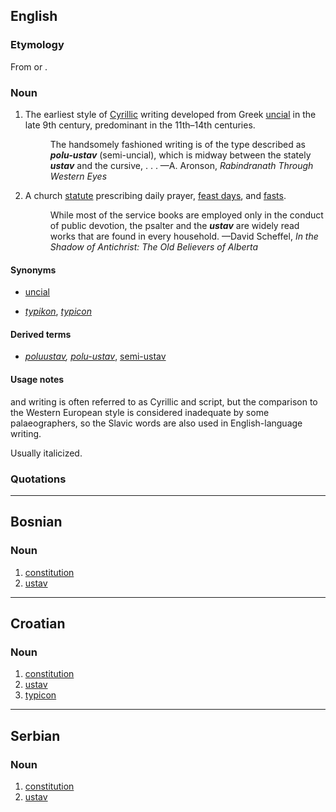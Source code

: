 ==English==
{{wikipedia|Uncial script|mul=Typikon}}

===Etymology===
From {{etyl|sla}} {{term|устав||tr=ustáv|sc=Cyrl}} or {{etyl|cu}} {{term|оуставъ||tr=ustavŭ|lang=cu|sc=Cyrs}}.

===Noun===
{{en-noun|sg=''ustav''|pl='''''[[ustavs]]'''''}}

# {{context|palaeography}} The earliest style of [[Cyrillic]] writing developed from Greek [[uncial]] in the late 9th century, predominant in the 11th–14th centuries.
#: The handsomely fashioned writing is of the type described as '''''polu-ustav''''' (semi-uncial), which is midway between the stately '''''ustav''''' and the cursive, . . . —A. Aronson, ''Rabindranath Through Western Eyes''
# {{Eastern Orthodoxy}} A church [[statute]] prescribing daily prayer, [[feast day]]s, and [[fast]]s.
#: While most of the service books are employed only in the conduct of public devotion, the psalter and the '''''ustav''''' are widely read works that are found in every household. —David Scheffel, ''In the Shadow of Antichrist: The Old Believers of Alberta''

====Synonyms====
* {{sense|palaeography}} [[uncial]]
* {{sense|Eastern Orthodoxy}} ''[[typikon]]'', ''[[typicon]]''

====Derived terms====
* {{sense|palaeography}} ''[[poluustav]], [[polu-ustav]]'', [[semi-ustav]]

====Usage notes====
{{term||Ustav}} and {{term|poluustav}} writing is often referred to as Cyrillic {{term|uncial}} and {{term|semi-uncial}} script, but the comparison to the Western European style is considered inadequate by some palaeographers, so the Slavic words are also used in English-language writing.

Usually italicized.

===Quotations===
{{seeCites}}

----

==Bosnian==

===Noun===
{{bs-noun|g=m|ustavi}}

# [[constitution]]
# [[#English|ustav]]

----

==Croatian==

===Noun===
{{infl|hr|noun|g=m}}

# [[constitution]]
# [[#English|ustav]]
# [[typicon]]

----

==Serbian==

===Noun===
{{sr-noun|g=m|pl=ustavi|cyr=устав}}

# [[constitution]]
# [[#English|ustav]]